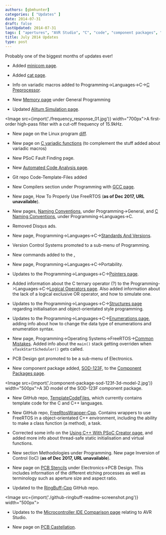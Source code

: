 ```yaml
---
authors: [gbmhunter]
categories: [ "Updates" ]
date: 2014-07-31
draft: false
lastUpdated: 2014-07-31
tags: [ "apertures", "AVR Studio", "C", "code", "component packages", "C++", "dependency injection", "FreeRTOS", "GitHub", "IDEs", "inversion of control", "IOC", "microcontrollers", "PCBs", "programming", "PSoC Creator", "stencils", "updates" ]
title: July 2014 Updates
type: post
---
```



Probably one of the biggest months of updates ever!

* Added [minicom page](/programming/operating-systems/linux/programs/minicom).

* Added [cat page](/programming/operating-systems/linux/programs/cat).

* Info on variadic macros added to Programming->Languages->C->[C Preprocessor](/programming/languages/c/preprocessor).

* New [Memory page](/programming/general/memory) under General Programming

* Updated [Alitum Simulation page](/electronics/general/altium/altium-simulation).


<Image src={import('./frequency_response_01.jpg')} width="700px">A first-order high-pass filter with a cut-off frequency of 15.9kHz.</Image>

* New page on the Linux program [diff](/programming/operating-systems/linux/programs/diff).

* New page on [C variadic functions](/programming/languages/c/variadic-functions) (to complement the stuff added about variadic macros)

* New PSoC Fault Finding page.

* New [Automated Code Analysis page](/programming/general/automated-code-analysis).

* Git repo Code-Template-Files added

* New Compilers section under Programming with [GCC page](/programming/compilers/gcc).

* New page, How To Properly Use FreeRTOS (**as of Dec 2017, URL unavailable**).

* New pages, [Naming Conventions](/programming/general/naming-conventions), under Programming->General, and [C Naming Conventions](/programming/languages/c/c-naming-conventions), under Programming->Languages->C.

* Removed Disqus ads.

* New page, Programming->Languages->C->[Standards And Versions](/programming/languages/c/standards-and-versions).

* Version Control Systems promoted to a sub-menu of Programming.

* New commands added to the [.](/programming/version-control-systems/mercurial/mercurial-speed-guide)

* New page, Programming->Languages->C->Portability.

* Updates to the Programming->Languages->C->[Pointers page](/programming/languages/c/pointers).

* Added information about the C ternary operator (?) to the Programming->Languages->C->[Logical Operators page](/programming/languages/c/logical-operators). Also added information about the lack of a logical exclusive OR operator, and how to simulate one.

* Updates to the Programming->Languages->C->[Structures page](/programming/languages/c/structures) regarding initialisation and object-orientated style programming.

* Updates to the Programming->Languages->C->[Enumerations page](/programming/languages/c/enumerations), adding info about how to change the data type of enumerations and enumeration syntax.

* New page, Programming->Operating Systems->FreeRTOS->[Common Mistakes](/programming/operating-systems/freertos/common-mistakes). Added info about the `main()` stack getting overriden when `vTaskStartScheduler()` gets called.

* PCB Design got promoted to be a sub-menu of Electronics.

* New component package added, [SOD-123F](/pcb-design/component-packages/sod-123f-component-package/), to the [Component Packages page](/pcb-design/component-packages/).


<Image src={import('./component-package-sod-123f-3d-model-2.jpg')} width="500px">A 3D model of the SOD-123F component package.</Image>

* New GitHub repo, [TemplateCodeFiles](https://github.com/gbmhunter/TemplateCodeFiles), which currently contains template code for the C and C++ languages.

* New GitHub repo, [FreeRtosWrapper-Cpp](https://github.com/gbmhunter/FreeRtosWrapper-Cpp). Contains wrappers to use FreeRTOS in a object-orientated C++ environment, including the ability to make a class function (a method), a task.

* Corrected some info on the [Using C++ With PSoC Creator page](/programming/microcontrollers/psoc/using-cplusplus-with-psoc-creator), and added more info about thread-safe static initialisation and virtual functions.

* New section Methodologies under Programming. New page Inversion of Control (IoC) (**as of Dec 2017, URL unavailable**).

* New page on [PCB Stencils](/pcb-design/soldermask-stencils/) under Electronics->PCB Design. This includes information of the different etching processes as well as terminology such as aperture size and aspect ratio.

* Updated to the [RingBuff-Cpp](https://github.com/gbmhunter/RingBuff-Cpp) GitHub repo.


<Image src={import('./github-ringbuff-readme-screenshot.png')} width="500px"></Image>

* Updates to the [Microcontroller IDE Comparison page](/programming/general/microcontroller-ide-comparison) relating to AVR Studio.

* New page on [PCB Castellation](/pcb-design/castellation/).
